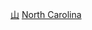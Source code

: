 {{Commons category|Mountains of North Carolina}}

[[Category:北卡罗莱纳州地形|山]]
[[Category:美国各州山峰|North Carolina]]